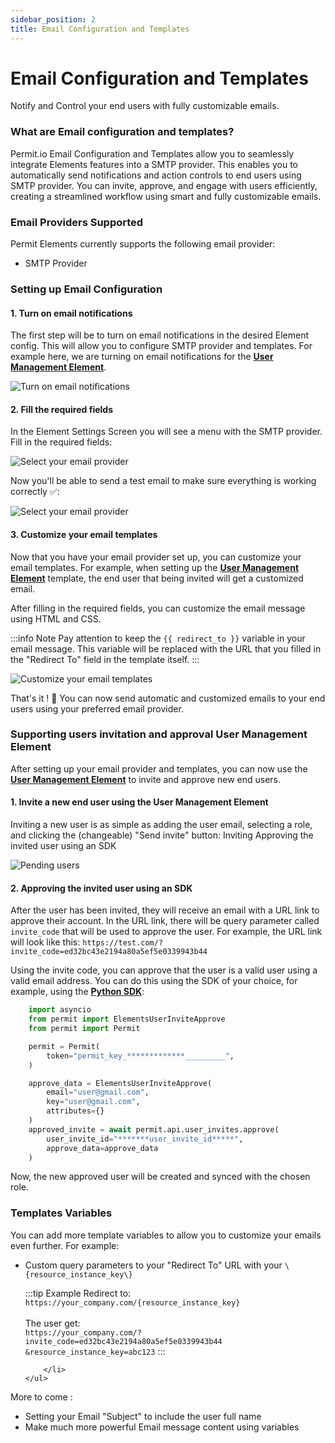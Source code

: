```yaml
---
sidebar_position: 2
title: Email Configuration and Templates
---
```



# Email Configuration and Templates

Notify and Control your end users with fully customizable emails.
<br />

### What are Email configuration and templates?

Permit.io Email Configuration and Templates allow you to seamlessly integrate Elements features into a SMTP provider.
This enables you to automatically send notifications and action controls to end users using SMTP provider.
You can invite, approve, and engage with users efficiently, creating a streamlined workflow using smart and fully customizable emails.

### Email Providers Supported

Permit Elements currently supports the following email provider:

<div className="list">
	<ul>
		<li>
			<span>SMTP Provider</span>
		</li>
	</ul>
</div>


### Setting up Email Configuration

#### 1. Turn on email notifications

The first step will be to turn on email notifications in the desired Element config.
This will allow you to configure SMTP provider and templates.
For example here, we are turning on email notifications for the **[User Management Element](/embeddable-uis/element/user-management)**.

![Turn on email notifications](/img/elements/emails/email-notification-toggle.png)

#### 2. Fill the required fields

In the Element Settings Screen you will see a menu with the SMTP provider.
Fill in the required fields:

![Select your email provider](/img/elements/emails/elements-settings.png)

Now you'll be able to send a test email to make sure everything is working correctly ✅:

![Select your email provider](/img/elements/emails/test-email.png)

#### 3. Customize your email templates

Now that you have your email provider set up, you can customize your email templates.
For example, when setting up the **[User Management Element](/embeddable-uis/element/user-management)** template, the end user that being invited will get a customized email.

After filling in the required fields, you can customize the email message using HTML and CSS.

:::info Note
Pay attention to keep the `{{ redirect_to }}` variable in your email message.
This variable will be replaced with the URL that you filled in the "Redirect To" field in the template itself.
:::

![Customize your email templates](/img/elements/emails/email-template-content.png)

That's it ! 👏 You can now send automatic and customized emails to your end users using your preferred email provider.

### Supporting users invitation and approval User Management Element

After setting up your email provider and templates, you can now use the **[User Management Element](/embeddable-uis/element/user-management)** to invite and approve new end users.

#### 1. Invite a new end user using the User Management Element

Inviting a new user is as simple as adding the user email, selecting a role, and clicking the (changeable) "Send invite" button:
Inviting Approving the invited user using an SDK

![Pending users](/img/elements/user-management/end-user-screen-pending.png)

#### 2. Approving the invited user using an SDK

After the user has been invited, they will receive an email with a URL link to approve their account.
In the URL link, there will be query parameter called `invite_code` that will be used to approve the user.
For example, the URL link will look like this:
`https://test.com/?invite_code=ed32bc43e2194a80a5ef5e0339943b44`

Using the invite code, you can approve that the user is a valid user using a valid email address.
You can do this using the SDK of your choice, for example, using the **[Python SDK](/sdk/python/quickstart-python)**:

```python
    import asyncio
    from permit import ElementsUserInviteApprove
    from permit import Permit

    permit = Permit(
        token="permit_key_*************_________",
    )

    approve_data = ElementsUserInviteApprove(
        email="user@gmail.com",
        key="user@gmail.com",
        attributes={}
    )
    approved_invite = await permit.api.user_invites.approve(
        user_invite_id="*******user_invite_id*****",
        approve_data=approve_data
    )
```

Now, the new approved user will be created and synced with the chosen role.

### Templates Variables 

You can add more template variables to allow you to customize your emails even further.
For example:

<div className="list">
	<ul>
		<li>
			<span>Custom query parameters to your "Redirect To" URL with your <code>\{resource_instance_key\}</code></span>

:::tip Example
Redirect to: <br />
`https://your_company.com/{resource_instance_key}` <br /><br />
The user get: <br />
`https://your_company.com/?invite_code=ed32bc43e2194a80a5ef5e0339943b44`<br />`&resource_instance_key=abc123`
:::

		</li>
	</ul>
</div>
More to come :
<div className="list">
	<ul>
		<li>
			<span>Setting your Email "Subject" to include the user full name </span>
		</li>
		<li>
			<span>Make much more powerful Email message content using variables</span>
		</li>
	</ul>
</div>

<br />
<EmailUpdatesBox />

<HelpSupportTile />

<!-- ### Easy to use

The UI elements can be easily embedded into any web application or website, making it simple for users to incorporate secure authentication and authorization capabilities into their own projects.

### Customizable

The UI elements can be customized to match the look and feel of the user's website or application.

### Secure

The UI elements use industry-standard protocols and techniques to ensure the security of user authentication and authorization processes.

![User Management Embeddable UI](/img/elements/generic/guide.png) -->
